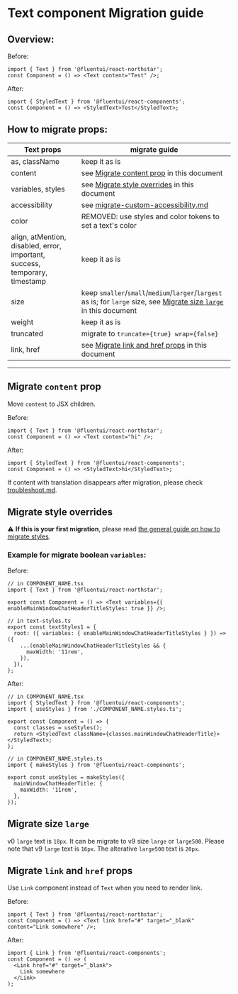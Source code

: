# Text component Migration guide

## Overview:

Before:

```tsx
import { Text } from '@fluentui/react-northstar';
const Component = () => <Text content="Test" />;
```

After:

```tsx
import { StyledText } from '@fluentui/react-components';
const Component = () => <StyledText>Test</StyledText>;
```

## How to migrate props:

| Text props                                                                  | migrate guide                                                                                                                                    |
| --------------------------------------------------------------------------- | ------------------------------------------------------------------------------------------------------------------------------------------------ |
| as, className                                                               | keep it as is                                                                                                                                    |
| content                                                                     | see [Migrate content prop](#Migrate-`content`-prop) in this document                                                                             |
| variables, styles                                                           | see [Migrate style overrides](#./Migrate-style-overrides) in this document                                                                       |
| accessibility                                                               | see [migrate-custom-accessibility.md](?path=/docs/concepts-migration-from-v0-custom-accessibility--page)                                         |
| color                                                                       | REMOVED: use styles and color tokens to set a text's color                                                                                       |
| align, atMention, disabled, error, important, success, temporary, timestamp | keep it as is                                                                                                                                    |
| size                                                                        | keep `smaller`/`small`/`medium`/`larger`/`largest` as is; for `large` size, see [Migrate size `large`](#./Migrate-size-`large`) in this document |
| weight                                                                      | keep it as is                                                                                                                                    |
| truncated                                                                   | migrate to `truncate={true} wrap={false}`                                                                                                        |
| link, href                                                                  | see [Migrate link and href props](#Migrate-`link`-and-`href`-props) in this document                                                             |

---

## Migrate `content` prop

Move `content` to JSX children.

Before:

```tsx
import { Text } from '@fluentui/react-northstar';
const Component = () => <Text content="hi" />;
```

After:

```tsx
import { StyledText } from '@fluentui/react-components';
const Component = () => <StyledText>hi</StyledText>;
```

If content with translation disappears after migration, please check [troubleshoot.md](../troubleshoot.md).

## Migrate style overrides

⚠️ **If this is your first migration**, please read [the general guide on how to migrate styles](?path=/docs/concepts-migration-from-v0-custom-style-overrides--page).

### Example for migrate boolean `variables`:

Before:

```tsx
// in COMPONENT_NAME.tsx
import { Text } from '@fluentui/react-northstar';

export const Component = () => <Text variables={{ enableMainWindowChatHeaderTitleStyles: true }} />;

// in text-styles.ts
export const textStyles1 = {
  root: ({ variables: { enableMainWindowChatHeaderTitleStyles } }) => ({
    ...(enableMainWindowChatHeaderTitleStyles && {
      maxWidth: '11rem',
    }),
  }),
};
```

After:

```tsx
// in COMPONENT_NAME.tsx
import { StyledText } from '@fluentui/react-components';
import { useStyles } from './COMPONENT_NAME.styles.ts';

export const Component = () => {
  const classes = useStyles();
  return <StyledText className={classes.mainWindowChatHeaderTitle}></StyledText>;
};

// in COMPONENT_NAME.styles.ts
import { makeStyles } from '@fluentui/react-components';

export const useStyles = makeStyles({
  mainWindowChatHeaderTitle: {
    maxWidth: '11rem',
  },
});
```

## Migrate size `large`

v0 `large` text is `18px`. It can be migrate to v9 size `large` or `large500`.
Please note that v9 `large` text is `16px`. The alterative `large500` text is `20px`.

## Migrate `link` and `href` props

Use `Link` component instead of `Text` when you need to render link.

Before:

```tsx
import { Text } from '@fluentui/react-northstar';
const Component = () => <Text link href="#" target="_blank" content="Link somewhere" />;
```

After:

```tsx
import { Link } from '@fluentui/react-components';
const Component = () => (
  <Link href="#" target="_blank">
    Link somewhere
  </Link>
);
```

